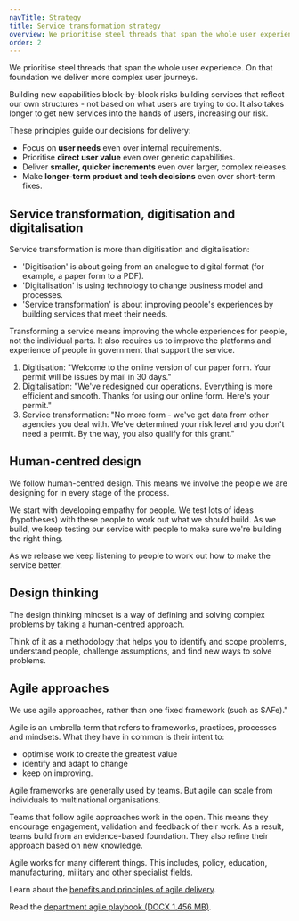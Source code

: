 ```yaml
---
navTitle: Strategy
title: Service transformation strategy
overview: We prioritise steel threads that span the whole user experience. On that foundation we deliver more complex user journeys.
order: 2
---
```


We prioritise steel threads that span the whole user experience. On that foundation we deliver more complex user journeys.

Building new capabilities block-by-block risks building services that reflect our own structures - not based on what users are trying to do. It also takes longer to get new services into the hands of users, increasing our risk.

These principles guide our decisions for delivery:

- Focus on **user needs** even over internal requirements.
- Prioritise **direct user value** even over generic capabilities.
- Deliver **smaller, quicker increments** even over larger, complex releases.
- Make **longer-term product and tech decisions** even over short-term fixes.

## Service transformation, digitisation and digitalisation

Service transformation is more than digitisation and digitalisation:

- 'Digitisation' is about going from an analogue to digital format (for example, a paper form to a PDF).
- 'Digitalisation' is using technology to change business model and processes.
- 'Service transformation' is about improving people's experiences by building services that meet their needs.

Transforming a service means improving the whole experiences for people, not the individual parts. It also requires us to improve the platforms and experience of people in government that support the service.

<PageAlert tone="info">
	<ol>
		<li>
			Digitisation: "Welcome to the online version of our paper form. Your
			permit will be issues by mail in 30 days."
		</li>
		<li>
			Digitalisation: "We've redesigned our operations. Everything is more
			efficient and smooth. Thanks for using our online form. Here's your
			permit."
		</li>
		<li>
			Service transformation: "No more form - we've got data from other agencies
			you deal with. We've determined your risk level and you don't need a
			permit. By the way, you also qualify for this grant."
		</li>
	</ol>
</PageAlert>

## Human-centred design

We follow human-centred design. This means we involve the people we are designing for in every stage of the process.

We start with developing empathy for people. We test lots of ideas (hypotheses) with these people to work out what we should build. As we build, we keep testing our service with people to make sure we're building the right thing.

As we release we keep listening to people to work out how to make the service better.

## Design thinking

The design thinking mindset is a way of defining and solving complex problems by taking a human-centred approach.

Think of it as a methodology that helps you to identify and scope problems, understand people, challenge assumptions, and find new ways to solve problems.

## Agile approaches

We use agile approaches, rather than one fixed framework (such as SAFe)."

Agile is an umbrella term that refers to frameworks, practices, processes and mindsets. What they have in common is their intent to:

- optimise work to create the greatest value
- identify and adapt to change
- keep on improving.

Agile frameworks are generally used by teams. But agile can scale from individuals to multinational organisations.

Teams that follow agile approaches work in the open. This means they encourage engagement, validation and feedback of their work. As a result, teams build from an evidence-based foundation. They also refine their approach based on new knowledge.

Agile works for many different things. This includes, policy, education, manufacturing, military and other specialist fields.

Learn about the [benefits and principles of agile delivery](./agile).

Read the [department agile playbook (DOCX 1.456 MB)](https://deptagriculture.sharepoint.com/:w:/r/teams/AG-TradeReformPortfolioNetwork/Shared%20Documents/Portfolio%20reference%20documents/Agile/DRAFT%20Modern%20Ways%20of%20Working%20Agile%20Playbook.docx?d=wc4bc315c191d4a1abdb80dfd30e491b5&csf=1&web=1&e=vcoYCk).

